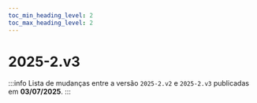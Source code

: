 ```yaml
---
toc_min_heading_level: 2
toc_max_heading_level: 2
---
```




# 2025-2.v3 


:::info
Lista de mudanças entre a versão `2025-2.v2` e `2025-2.v3` publicadas em **03/07/2025**.
:::
        
<Professor />
<Turma />
<Sala />
